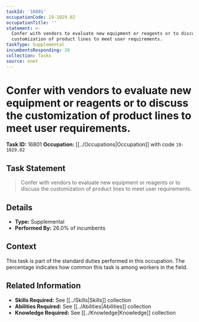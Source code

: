 ```yaml
---
taskId: '16801'
occupationCode: 19-1029.02
occupationTitle: ''
statement: >-
  Confer with vendors to evaluate new equipment or reagents or to discuss the
  customization of product lines to meet user requirements.
taskType: Supplemental
incumbentsResponding: 26
collection: Tasks
source: onet
---
```

# Confer with vendors to evaluate new equipment or reagents or to discuss the customization of product lines to meet user requirements.

**Task ID:** 16801
**Occupation:** [[../Occupations|Occupation]] with code `19-1029.02`

## Task Statement

> Confer with vendors to evaluate new equipment or reagents or to discuss the customization of product lines to meet user requirements.

## Details

- **Type:** Supplemental
- **Performed By:** 26.0% of incumbents

## Context

This task is part of the standard duties performed in this occupation. The percentage indicates how common this task is among workers in the field.

## Related Information

- **Skills Required:** See [[../Skills|Skills]] collection
- **Abilities Required:** See [[../Abilities|Abilities]] collection
- **Knowledge Required:** See [[../Knowledge|Knowledge]] collection
